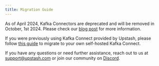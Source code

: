 ```yaml
---
title: Migration Guide
---
```


As of April 2024, Kafka Connectors are deprecated and will be removed in October, 1st 2024. Please check our [blog post](https://upstash.com/blog/kafka-connectors-deprecation) for more information. 

If you were previously using Kafka Connect provided by Upstash, please follow [this guide](https://github.com/upstash/kafka-connectors?tab=readme-ov-file#migration-guide-from-upstash-kafka-connect) to migrate to your own self-hosted Kafka Connect.

If you have any questions or need further assistance, reach out to us at [support@upstash.com](mailto:support@upstash.com) or join our community on [Discord](https://upstash.com/discord).

